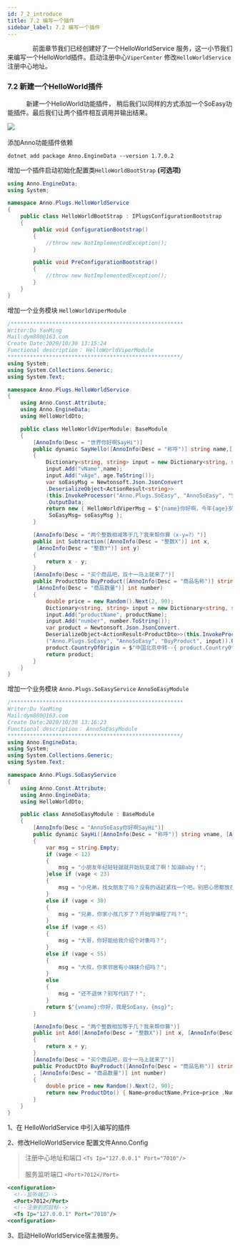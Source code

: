 ```yaml
---
id: 7_2_introduce
title: 7.2 编写一个插件
sidebar_label: 7.2 编写一个插件
---
```


　　　　前面章节我们已经创建好了一个HelloWorldService 服务，这一小节我们来编写一个HelloWorld插件。启动注册中心`ViperCenter`
修改`HelloWorldService` 注册中心地址。

### 7.2 新建一个HelloWorld插件
　　　新建一个HelloWorld功能插件， 稍后我们以同样的方式添加一个SoEasy功能插件。最后我们让两个插件相互调用并输出结果。

<div style={{width:"100%",textAlign:"center"}}>
    <img src={useBaseUrl("img/helloworldPlug01.jpg")} />
</div>
<br/>
添加Anno功能插件依赖

```shell
dotnet add package Anno.EngineData --version 1.7.0.2
```
增加一个插件启动初始化配置类`HelloWorldBootStrap` <b>(可选项)</b>

```csharp
using Anno.EngineData;
using System;

namespace Anno.Plugs.HelloWorldService
{
    public class HelloWorldBootStrap : IPlugsConfigurationBootstrap
    {
        public void ConfigurationBootstrap()
        {
            //throw new NotImplementedException();
        }

        public void PreConfigurationBootstrap()
        {
            //throw new NotImplementedException();
        }
    }
}
```

增加一个业务模块 `HelloWorldViperModule`

```csharp
/****************************************************** 
Writer:Du YanMing
Mail:dym880@163.com
Create Date:2020/10/30 13:15:24 
Functional description： HelloWorldViperModule
******************************************************/
using System;
using System.Collections.Generic;
using System.Text;

namespace Anno.Plugs.HelloWorldService
{
    using Anno.Const.Attribute;
    using Anno.EngineData;
    using HelloWorldDto;

    public class HelloWorldViperModule: BaseModule
    {
        [AnnoInfo(Desc = "世界你好啊SayHi")]
        public dynamic SayHello([AnnoInfo(Desc = "称呼")] string name,[AnnoInfo(Desc = "年龄")] int age)
        {
            Dictionary<string, string> input = new Dictionary<string, string>();
            input.Add("vName",name);
            input.Add("vAge", age.ToString());
            var soEasyMsg = Newtonsoft.Json.JsonConvert
            .DeserializeObject<ActionResult<string>>
            (this.InvokeProcessor("Anno.Plugs.SoEasy", "AnnoSoEasy", "SayHi", input))
            .OutputData;
            return new { HelloWorldViperMsg = $"{name}你好啊，今年{age}岁了",
             SoEasyMsg= soEasyMsg };
        }

        [AnnoInfo(Desc = "两个整数相减等于几？我来帮你算（x-y=?）")]
        public int Subtraction([AnnoInfo(Desc = "整数X")] int x,
         [AnnoInfo(Desc = "整数Y")] int y)
        {
            return x - y;
        }
        [AnnoInfo(Desc = "买个商品吧，双十一马上就来了")]
        public ProductDto BuyProduct([AnnoInfo(Desc = "商品名称")] string productName,
         [AnnoInfo(Desc = "商品数量")] int number)
        {
            double price = new Random().Next(2, 90);
            Dictionary<string, string> input = new Dictionary<string, string>();
            input.Add("productName", productName);
            input.Add("number", number.ToString());
            var product = Newtonsoft.Json.JsonConvert.
            DeserializeObject<ActionResult<ProductDto>>(this.InvokeProcessor
            ("Anno.Plugs.SoEasy", "AnnoSoEasy", "BuyProduct", input)).OutputData;
            product.CountryOfOrigin = $"中国北京中转--{ product.CountryOfOrigin}";
            return product;
        }
    }
}

```

增加一个业务模块 `Anno.Plugs.SoEasyService` `AnnoSoEasyModule`

```csharp
/****************************************************** 
Writer:Du YanMing
Mail:dym880@163.com
Create Date:2020/10/30 13:16:23 
Functional description： AnnoSoEasyModule
******************************************************/
using Anno.EngineData;
using System;
using System.Collections.Generic;
using System.Text;

namespace Anno.Plugs.SoEasyService
{
    using Anno.Const.Attribute;
    using Anno.EngineData;
    using HelloWorldDto;

    public class AnnoSoEasyModule : BaseModule
    {
        [AnnoInfo(Desc = "AnnoSoEasy你好啊SayHi")]
        public dynamic SayHi([AnnoInfo(Desc = "称呼")] string vname, [AnnoInfo(Desc = "年龄")] int vage)
        {
            var msg = string.Empty;
            if (vage < 12)
            {
                msg = "小朋友年纪轻轻就就开始玩变成了啊！加油Baby！";
            }else if (vage < 23)
            {
                msg = "小兄弟，找女朋友了吗？没有的话赶紧找一个吧。别把心思都放在写代码上！";
            }
            else if (vage < 30)
            {
                msg = "兄弟，你家小孩几岁了？开始学编程了吗？";
            }
            else if (vage < 45)
            {
                msg = "大哥，你好能给我介绍个对象吗？";
            }
            else if (vage < 55)
            {
                msg = "大叔，你家邻居有小妹妹介绍吗？";
            }
            else
            {
                msg = "还不退休？别写代码了！";
            }
            return $"{vname}:你好，我是SoEasy，{msg}";
        }

        [AnnoInfo(Desc = "两个整数相加等于几？我来帮你算")]
        public int Add([AnnoInfo(Desc = "整数X")] int x, [AnnoInfo(Desc = "整数Y")] int y)
        {
            return x + y;
        }
        [AnnoInfo(Desc = "买个商品吧，双十一马上就来了")]
        public ProductDto BuyProduct([AnnoInfo(Desc = "商品名称")] string productName
        , [AnnoInfo(Desc = "商品数量")] int number)
        {
            double price = new Random().Next(2, 90);
            return new ProductDto() { Name=productName,Price=price ,Number=number, CountryOfOrigin="中国台湾"};
        }
    }
}

```

1、在 HelloWorldService 中引入编写的插件

2、修改HelloWorldService 配置文件Anno.Config

> 注册中心地址和端口  `<Ts Ip="127.0.0.1" Port="7010"/>`<br></br>
服务监听端口 `<Port>7012</Port>`

```xml
<configuration>
  <!--监听端口-->
  <Port>7012</Port>
  <!--注册到的目标-->
  <Ts Ip="127.0.0.1" Port="7010"/>
<configuration>
```

3、启动HelloWorldService宿主微服务。
